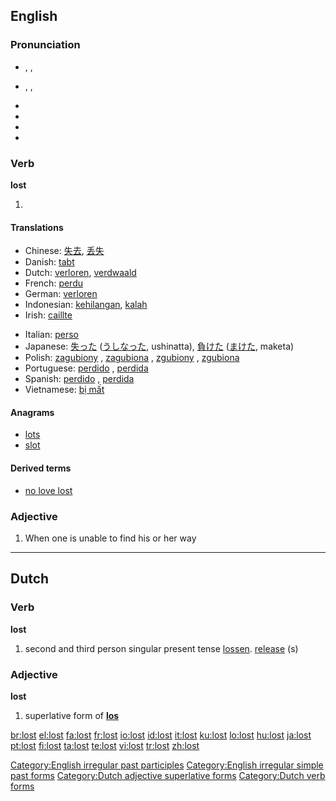 ==English==

{{rank|friends|forth|fire|379|lost|human|kept|business}}

===Pronunciation===
* {{a|UK}} {{enPR|lŏst}}, {{IPA|/lɒst/}}, {{SAMPA|/lQst/}}
* {{a|GenAM}} {{enPR|lôst}}, {{IPA|/lɔst/}}, {{SAMPA|/lOst/}}
* {{audio|En-ca-lost.ogg|Audio (CA)}}
* {{audio|en-us-lost.ogg|Audio (US)}}
* {{audio|En-uk-lost.ogg|Audio (UK)}}
* {{rhymes|ɒst}}

===Verb===
'''lost'''

# {{past of|lose}}

====Translations====
{{trans-top|past tense of "lose"}}
* Chinese: [[失去]], [[丢失]]
* Danish: [[tabt]]
* Dutch: [[verloren]], [[verdwaald]]
* French: [[perdu]]
* German: [[verloren]]
* Indonesian: [[hilang|kehilangan]], [[kalah]]
* Irish: [[caillte]]
{{trans-mid}}
* Italian: [[perso]]
* Japanese: [[失った]] ([[うしなった]], ushinatta), [[負けた]] ([[まけた]], maketa)
* Polish: [[zagubiony]] {{m}} , [[zagubiona]] {{m}}, [[zgubiony]] {{m}}, [[zgubiona]] {{f}}
* Portuguese: [[perdido]] {{m}}, [[perdida]] {{f}}
* Spanish: [[perdido]] {{m}}, [[perdida]] {{f}}
* Vietnamese: [[bị mất]]
{{trans-bottom}}

====Anagrams====
* [[lots]]
* [[slot]]

====Derived terms====
* [[no love lost]]

===Adjective===
{{en-adj}}

# When one is unable to find his or her way

[[Category:English irregular past participles]]
[[Category:English irregular simple past forms]]

----

==Dutch==

===Verb===
'''lost'''

# second and third person singular present tense [[lossen]]. [[release]] (s)

===Adjective===
'''lost'''

# superlative form of '''[[los#Dutch|los]]'''

[[Category:Dutch adjective superlative forms]]
[[Category:Dutch verb forms]]

[[br:lost]]
[[el:lost]]
[[fa:lost]]
[[fr:lost]]
[[io:lost]]
[[id:lost]]
[[it:lost]]
[[ku:lost]]
[[lo:lost]]
[[hu:lost]]
[[ja:lost]]
[[pt:lost]]
[[fi:lost]]
[[ta:lost]]
[[te:lost]]
[[vi:lost]]
[[tr:lost]]
[[zh:lost]]